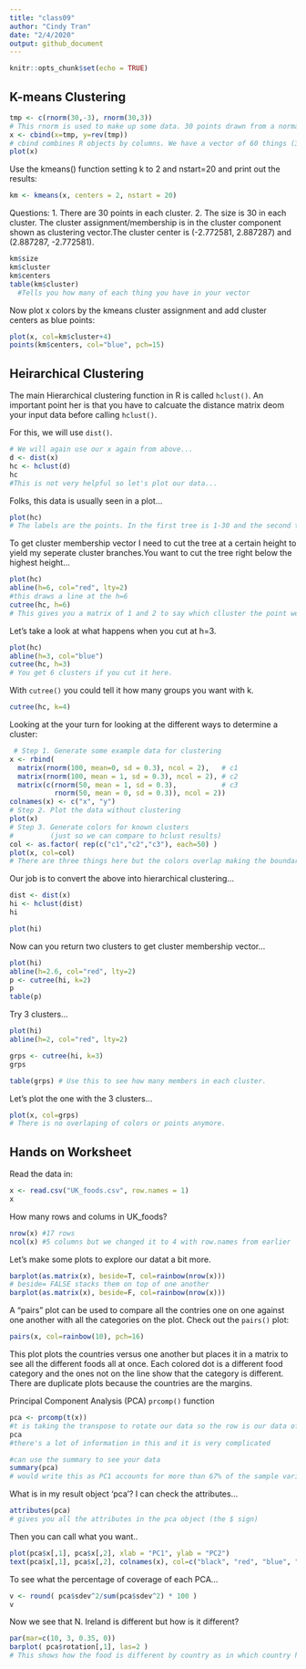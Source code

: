 ```yaml
---
title: "class09"
author: "Cindy Tran"
date: "2/4/2020"
output: github_document
---
```


```r
knitr::opts_chunk$set(echo = TRUE)
```

## K-means Clustering
```r
tmp <- c(rnorm(30,-3), rnorm(30,3))
# This rnorm is used to make up some data. 30 points drawn from a normal distribution all around -3 and then +3
x <- cbind(x=tmp, y=rev(tmp))
# cbind combines R objects by columns. We have a vector of 60 things (30 and 30) and taking it and combining it to the reverse of tmp (rev(tmp)). Example is the the column is red -3 and blue 3 so it makes it into blue 3 on red -3 of a two column to have the centers be (-3, 3) and (3, -3).
plot(x)
```
Use the kmeans() function setting k to 2 and nstart=20 and print out the results:
```r
km <- kmeans(x, centers = 2, nstart = 20)
```

Questions:
1. There are 30 points in each cluster.
2. The size is 30 in each cluster. The cluster assignment/membership is in the cluster component shown as clustering vector.The cluster center is (-2.772581,  2.887287) and (2.887287, -2.772581).
```r
km$size
km$cluster
km$centers
table(km$cluster)
  #Tells you how many of each thing you have in your vector
```

Now plot x colors by the kmeans cluster assignment and add cluster centers as blue points:
```r
plot(x, col=km$cluster+4)
points(km$centers, col="blue", pch=15)
```

## Heirarchical Clustering

The main Hierarchical clustering function in R is called `hclust()`.
An important point her is that you have to calcuate the distance matrix deom your input data before calling `hclust()`.

For this, we will use `dist()`.
```r
# We will again use our x again from above...
d <- dist(x)
hc <- hclust(d)
hc
#This is not very helpful so let's plot our data...
```

Folks, this data is usually seen in a plot...
```r
plot(hc)
# The labels are the points. In the first tree is 1-30 and the second tree is 31-60. The height is the distance that the points are apart from one another. 
```

To get cluster membership vector I need to cut the tree at a certain height to yield my seperate cluster branches.You want to cut the tree right below the highest height...
```r
plot(hc)
abline(h=6, col="red", lty=2)
#this draws a line at the h=6
cutree(hc, h=6)
# This gives you a matrix of 1 and 2 to say which clluster the point went in like the cluster value of kmeans.
```

Let's take a look at what happens when you cut at h=3.
```r
plot(hc)
abline(h=3, col="blue")
cutree(hc, h=3)
# You get 6 clusters if you cut it here. 
```

With `cutree()` you could tell it how many groups you want with k.
```r
cutree(hc, k=4)
```
 
Looking at the your turn for looking at the different ways to determine a cluster:
```r
 # Step 1. Generate some example data for clustering
x <- rbind(
  matrix(rnorm(100, mean=0, sd = 0.3), ncol = 2),   # c1
  matrix(rnorm(100, mean = 1, sd = 0.3), ncol = 2), # c2
  matrix(c(rnorm(50, mean = 1, sd = 0.3),           # c3
           rnorm(50, mean = 0, sd = 0.3)), ncol = 2))
colnames(x) <- c("x", "y")
# Step 2. Plot the data without clustering
plot(x)
# Step 3. Generate colors for known clusters
#         (just so we can compare to hclust results)
col <- as.factor( rep(c("c1","c2","c3"), each=50) )
plot(x, col=col)
# There are three things here but the colors overlap making the boundaries not very clear
```

Our job is to convert the above into hierarchical clustering...
```r
dist <- dist(x)
hi <- hclust(dist)
hi

plot(hi)
```

Now can you return two clusters to get cluster membership vector...
```r
plot(hi)
abline(h=2.6, col="red", lty=2)
p <- cutree(hi, k=2)
p
table(p)
```

Try 3 clusters...
```r
plot(hi)
abline(h=2, col="red", lty=2)

grps <- cutree(hi, k=3)
grps

table(grps) # Use this to see how many members in each cluster.
```

Let's plot the one with the 3 clusters...
```r
plot(x, col=grps)
# There is no overlaping of colors or points anymore. 
```

## Hands on Worksheet

Read the data in:
```r
x <- read.csv("UK_foods.csv", row.names = 1)
x
```

How many rows and colums in UK_foods?
```r
nrow(x) #17 rows
ncol(x) #5 columns but we changed it to 4 with row.names from earlier
```

Let's make some plots to explore our datat a bit more. 
```r
barplot(as.matrix(x), beside=T, col=rainbow(nrow(x)))
# beside= FALSE stacks them on top of one another
barplot(as.matrix(x), beside=F, col=rainbow(nrow(x)))
```

A "pairs" plot can be used to compare all the contries one on one against one another with all the categories on the plot.
Check out the `pairs()` plot:
```r
pairs(x, col=rainbow(10), pch=16)
```
This plot plots the countries versus one another but places it in a matrix to see all the different foods all at once. Each colored dot is a different food category and the ones not on the line show that the category is different. There are duplicate plots because the countries are the margins. 


Principal Component Analysis (PCA) `prcomp()` function
```r
pca <- prcomp(t(x))
#t is taking the transpose to rotate our data so the row is our data of interest
pca
#there's a lot of information in this and it is very complicated 

#can use the summary to see your data
summary(pca)
# would write this as PC1 accounts for more than 67% of the sample variance.
```

What is in my result object 'pca'? I can check the attributes...
```r
attributes(pca)
# gives you all the attributes in the pca object (the $ sign)
```

Then you can call what you want..
```r
plot(pca$x[,1], pca$x[,2], xlab = "PC1", ylab = "PC2")
text(pca$x[,1], pca$x[,2], colnames(x), col=c("black", "red", "blue", "green"))
```

To see what the percentage of coverage of each PCA...
```r
v <- round( pca$sdev^2/sum(pca$sdev^2) * 100 )
v
```

Now we see that N. Ireland is different but how is it different?
```r
par(mar=c(10, 3, 0.35, 0))
barplot( pca$rotation[,1], las=2 )
# This shows how the food is different by country as in which country has more or what food and how much.
```

